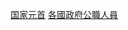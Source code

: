 {{Commons category|Heads of state by country}}
{{CatRel|各国政府首脑}}
{{Categories by country|nocat}}

[[Category:国家元首|]]
[[Category:各國政府公職人員|]]